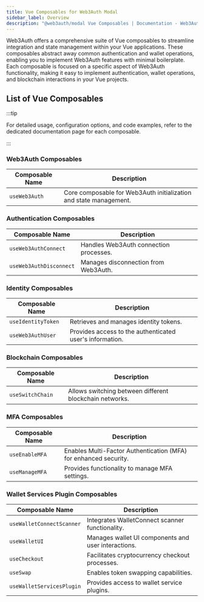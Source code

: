 ```yaml
---
title: Vue Composables for Web3Auth Modal
sidebar_label: Overview
description: "@web3auth/modal Vue Composables | Documentation - Web3Auth"
---
```


Web3Auth offers a comprehensive suite of Vue composables to streamline integration and state
management within your Vue applications. These composables abstract away common authentication and
wallet operations, enabling you to implement Web3Auth features with minimal boilerplate. Each
composable is focused on a specific aspect of Web3Auth functionality, making it easy to implement
authentication, wallet operations, and blockchain interactions in your Vue projects.

## List of Vue Composables

:::tip

For detailed usage, configuration options, and code examples, refer to the dedicated documentation
page for each composable.

:::

### Web3Auth Composables

| Composable Name | Description                                                       |
| --------------- | ----------------------------------------------------------------- |
| `useWeb3Auth`   | Core composable for Web3Auth initialization and state management. |

### Authentication Composables

| Composable Name         | Description                            |
| ----------------------- | -------------------------------------- |
| `useWeb3AuthConnect`    | Handles Web3Auth connection processes. |
| `useWeb3AuthDisconnect` | Manages disconnection from Web3Auth.   |

### Identity Composables

| Composable Name    | Description                                              |
| ------------------ | -------------------------------------------------------- |
| `useIdentityToken` | Retrieves and manages identity tokens.                   |
| `useWeb3AuthUser`  | Provides access to the authenticated user's information. |

### Blockchain Composables

| Composable Name  | Description                                             |
| ---------------- | ------------------------------------------------------- |
| `useSwitchChain` | Allows switching between different blockchain networks. |

### MFA Composables

| Composable Name | Description                                                      |
| --------------- | ---------------------------------------------------------------- |
| `useEnableMFA`  | Enables Multi-Factor Authentication (MFA) for enhanced security. |
| `useManageMFA`  | Provides functionality to manage MFA settings.                   |

### Wallet Services Plugin Composables

| Composable Name           | Description                                         |
| ------------------------- | --------------------------------------------------- |
| `useWalletConnectScanner` | Integrates WalletConnect scanner functionality.     |
| `useWalletUI`             | Manages wallet UI components and user interactions. |
| `useCheckout`             | Facilitates cryptocurrency checkout processes.      |
| `useSwap`                 | Enables token swapping capabilities.                |
| `useWalletServicesPlugin` | Provides access to wallet service plugins.          |

